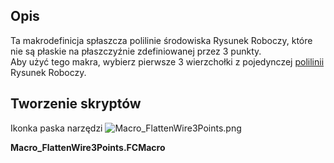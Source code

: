 <languages/>
{{Macro
|Name=FlattenWire3Points
|Name/pl=FlattenWire3Points
|Icon=Macro_FlattenWire3Points.png
|Description=Ta makrodefinicja spłaszcza polilinie środowiska Rysunek Roboczy, które nie są płaskie na płaszczyźnie zdefiniowanej przez 3 punkty.<br/> Aby użyć tego makra, wybierz pierwsze 3 wierzchołki z pojedynczej polilinii Rysunek Roboczy.
|Author=Yorik
|Version=1.0
|Date=2016-02-06
|FCVersion=Wszystkie
|Download=[https://www.freecadweb.org/wiki/images/1/1e/Macro_FlattenWire3Points.png Ikonka paska narzędzi]
}}

==Opis==

Ta makrodefinicja spłaszcza polilinie środowiska Rysunek Roboczy, które nie są płaskie na płaszczyźnie zdefiniowanej przez 3 punkty.<br/> Aby użyć tego makra, wybierz pierwsze 3 wierzchołki z pojedynczej [[Draft_Wire/pl|polilinii]] Rysunek Roboczy.

==Tworzenie skryptów==

Ikonka paska narzędzi [[Image:Macro_FlattenWire3Points.png]]

'''Macro_FlattenWire3Points.FCMacro'''

{{MacroCode|code=

 import FreeCAD,FreeCADGui,Draft
 
 # check selection
 sel = FreeCADGui.Selection.getSelectionEx()
 ok = True
 if len(sel) != 1:
    FreeCAD.Console.PrintError("Please select 3 vertices from one Draft wire\n")
    ok = False
 sel = sel[0]
 if Draft.getType(sel.Object) not in ["Wire","BSpline"]:
    FreeCAD.Console.PrintError("Please select 3 vertices from one Draft wire\n")
    ok = False
 if len(sel.SubElementNames) != 3:
    FreeCAD.Console.PrintError("Please select 3 vertices from one Draft wire\n")
    ok = False
 for e in sel.SubElementNames:
    if not "Vertex" in e:
        FreeCAD.Console.PrintError("Please select 3 vertices from one Draft wire\n")
        ok = False
 
 if ok:
    # define a plane
    p1 = getattr(sel.Object.Shape,sel.SubElementNames[0]).Point
    p2 = getattr(sel.Object.Shape,sel.SubElementNames[1]).Point
    p3 = getattr(sel.Object.Shape,sel.SubElementNames[2]).Point
    p4 = p2.sub(p1).cross(p3.sub(p1))
    
    # project wire points
    points = []
    for p in sel.Object.Points:
        points.append(p.projectToPlane(p1,p4))
    sel.Object.Points = points
}}